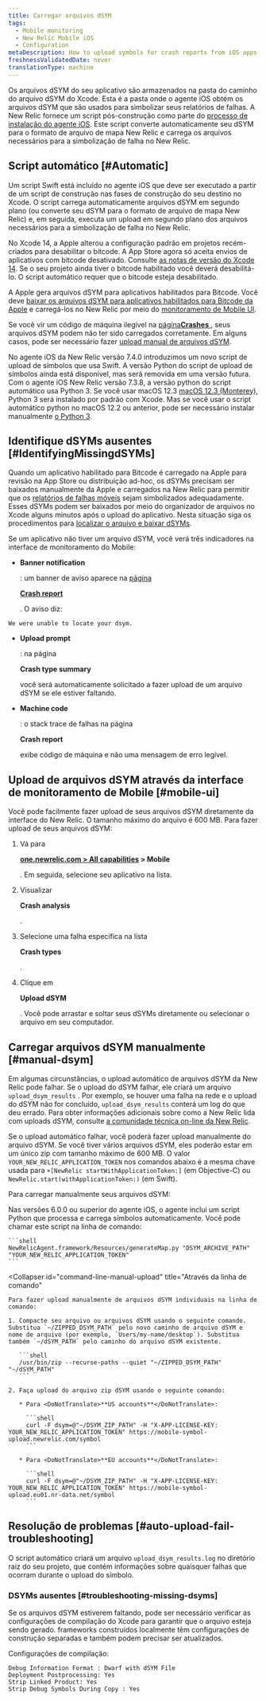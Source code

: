```yaml
---
title: Carregar arquivos dSYM
tags:
  - Mobile monitoring
  - New Relic Mobile iOS
  - Configuration
metaDescription: How to upload symbols for crash reports from iOS apps monitored with New Relic mobile monitoring.
freshnessValidatedDate: never
translationType: machine
---
```


Os arquivos dSYM do seu aplicativo são armazenados na pasta do caminho do arquivo dSYM do Xcode. Esta é a pasta onde o agente iOS obtém os arquivos dSYM que são usados para simbolizar seus relatórios de falhas. A New Relic fornece um script pós-construção como parte do [processo de instalação do agente iOS](/docs/mobile-monitoring/new-relic-mobile-ios/installation/spm-installation/#configure-using-swift-package-manager). Este script converte automaticamente seu dSYM para o formato de arquivo de mapa New Relic e carrega os arquivos necessários para a simbolização de falha no New Relic.

## Script automático [#Automatic]

Um script Swift está incluído no agente iOS que deve ser executado a partir de um script de construção nas fases de construção do seu destino no Xcode. O script carrega automaticamente arquivos dSYM em segundo plano (ou converte seu dSYM para o formato de arquivo de mapa New Relic) e, em seguida, executa um upload em segundo plano dos arquivos necessários para a simbolização de falha no New Relic.

No Xcode 14, a Apple alterou a configuração padrão em projetos recém-criados para desabilitar o bitcode. A App Store agora só aceita envios de aplicativos com bitcode desativado. Consulte [as notas de versão do Xcode 14](https://developer.apple.com/documentation/xcode-release-notes/xcode-14-release-notes). Se o seu projeto ainda tiver o bitcode habilitado você deverá desabilitá-lo. O script automático requer que o bitcode esteja desabilitado.

A Apple gera arquivos dSYM para aplicativos habilitados para Bitcode. Você deve [baixar os arquivos dSYM para aplicativos habilitados para Bitcode da Apple](/docs/mobile-monitoring/new-relic-mobile-ios/install-configure/retrieve-upload-dsyms-bitcode-enabled-apps) e carregá-los no New Relic por meio do [monitoramento de Mobile UI](#mobile-ui).

Se você vir um código de máquina ilegível na [página<DoNotTranslate>**Crashes**</DoNotTranslate> ](/docs/mobile-monitoring/mobile-monitoring-ui/crashes/mobile-apps-crashes-dashboard), seus arquivos dSYM podem não ter sido carregados corretamente. Em alguns casos, pode ser necessário fazer [upload manual de arquivos dSYM](#manual-dsym).

No agente iOS da New Relic versão 7.4.0 introduzimos um novo script de upload de símbolos que usa Swift. A versão Python do script de upload de símbolos ainda está disponível, mas será removida em uma versão futura. Com o agente iOS New Relic versão 7.3.8, a versão python do script automático usa Python 3. Se você usar macOS 12.3 [macOS 12.3 (Monterey)](https://developer.apple.com/documentation/macos-release-notes/macos-12_3-release-notes), Python 3 será instalado por padrão com Xcode. Mas se você usar o script automático python no macOS 12.2 ou anterior, pode ser necessário instalar manualmente [o Python 3](https://www.python.org/downloads/mac-osx/).

## Identifique dSYMs ausentes [#IdentifyingMissingdSYMs]

Quando um aplicativo habilitado para Bitcode é carregado na Apple para revisão na App Store ou distribuição ad-hoc, os dSYMs precisam ser baixados manualmente da Apple e carregados na New Relic para permitir que os [relatórios de falhas móveis](/docs/mobile-monitoring/new-relic-mobile/getting-started/ios-agent-crash-reporting) sejam simbolizados adequadamente. Esses dSYMs podem ser baixados por meio do organizador de arquivos no Xcode alguns minutos após o upload do aplicativo. Nesta situação siga os procedimentos para [localizar o arquivo e baixar dSYMs](#Archive).

Se um aplicativo não tiver um arquivo dSYM, você verá três indicadores na interface de monitoramento do Mobile:

* <DoNotTranslate>**Banner notification**</DoNotTranslate>

  : um banner de aviso aparece na [página](/docs/mobile-monitoring/mobile-monitoring-ui/crashes/mobile-apps-crash-report-dashboard)

  <DoNotTranslate>[**Crash report**](/docs/mobile-monitoring/mobile-monitoring-ui/crashes/mobile-apps-crash-report-dashboard)</DoNotTranslate>

  [ ](/docs/mobile-monitoring/mobile-monitoring-ui/crashes/mobile-apps-crash-report-dashboard). O aviso diz:

```
We were unable to locate your dsym.
```

* <DoNotTranslate>**Upload prompt**</DoNotTranslate>

  : na página

  <DoNotTranslate>**Crash type summary**</DoNotTranslate>

  você será automaticamente solicitado a fazer upload de um arquivo dSYM se ele estiver faltando.

* <DoNotTranslate>**Machine code**</DoNotTranslate>

  : o stack trace de falhas na página

  <DoNotTranslate>**Crash report**</DoNotTranslate>

  exibe código de máquina e não uma mensagem de erro legível.

## Upload de arquivos dSYM através da interface de monitoramento de Mobile [#mobile-ui]

Você pode facilmente fazer upload de seus arquivos dSYM diretamente da interface do New Relic. O tamanho máximo do arquivo é 600 MB. Para fazer upload de seus arquivos dSYM:

1. Vá para

   <DoNotTranslate>**[one.newrelic.com > All capabilities](https://one.newrelic.com/all-capabilities) > Mobile**</DoNotTranslate>

   . Em seguida, selecione seu aplicativo na lista.

2. Visualizar

   <DoNotTranslate>**Crash analysis**</DoNotTranslate>

   .

3. Selecione uma falha específica na lista

   <DoNotTranslate>**Crash types**</DoNotTranslate>

   .

4. Clique em

   <DoNotTranslate>**Upload dSYM**</DoNotTranslate>

   . Você pode arrastar e soltar seus dSYMs diretamente ou selecionar o arquivo em seu computador.

## Carregar arquivos dSYM manualmente [#manual-dsym]

Em algumas circunstâncias, o upload automático de arquivos dSYM da New Relic pode falhar. Se o upload do dSYM falhar, ele criará um arquivo `upload_dsym_results` . Por exemplo, se houver uma falha na rede e o upload do dSYM não for concluído, `upload_dsym_results` conterá um log do que deu errado. Para obter informações adicionais sobre como a New Relic lida com uploads dSYM, consulte [a comunidade técnica on-line da New Relic](https://discuss.newrelic.com/t/relic-solution-ios-dsym-upload-deep-dive/42513).

Se o upload automático falhar, você poderá fazer upload manualmente do arquivo dSYM. Se você tiver vários arquivos dSYM, eles poderão estar em um único zip com tamanho máximo de 600 MB. O valor `YOUR_NEW_RELIC_APPLICATION_TOKEN` nos comandos abaixo é a mesma chave usada para `+[NewRelic startWithApplicationToken:]` (em Objective-C) ou `NewRelic.start(withApplicationToken:)` (em Swift).

Para carregar manualmente seus arquivos dSYM:

<CollapserGroup>
  <Collapser
    id="python-manual-upload"
    title="Via script Python (agente versões 6.0.0 ou superior)"
  >
    Nas versões 6.0.0 ou superior do agente iOS, o agente inclui um script Python que processa e carrega símbolos automaticamente. Você pode chamar este script na linha de comando:

    ```shell
    NewRelicAgent.framework/Resources/generateMap.py "DSYM_ARCHIVE_PATH" "YOUR_NEW_RELIC_APPLICATION_TOKEN"
    ```
  </Collapser>

  <Collapser
    id="command-line-manual-upload"
    title="Através da linha de comando"
  >
    Para fazer upload manualmente de arquivos dSYM individuais na linha de comando:

    1. Compacte seu arquivo ou arquivos dSYM usando o seguinte comando. Substitua `~/ZIPPED_DSYM_PATH` pelo novo caminho de arquivo dSYM e nome de arquivo (por exemplo, `Users/my-name/desktop`). Substitua também `~/dSYM_PATH` pelo caminho do arquivo dSYM existente.

       ```shell
       /usr/bin/zip --recurse-paths --quiet "~/ZIPPED_DSYM_PATH" "~/dSYM_PATH"
       ```

    2. Faça upload do arquivo zip dSYM usando o seguinte comando:

       * Para <DoNotTranslate>**US accounts**</DoNotTranslate>:

         ```shell
         curl -F dsym=@"~/DSYM_ZIP_PATH" -H "X-APP-LICENSE-KEY: YOUR_NEW_RELIC_APPLICATION_TOKEN" https://mobile-symbol-upload.newrelic.com/symbol
         ```

       * Para <DoNotTranslate>**EU accounts**</DoNotTranslate>:

         ```shell
         curl -F dsym=@"~/DSYM_ZIP_PATH" -H "X-APP-LICENSE-KEY: YOUR_NEW_RELIC_APPLICATION_TOKEN" https://mobile-symbol-upload.eu01.nr-data.net/symbol
         ```
  </Collapser>
</CollapserGroup>

## Resolução de problemas [#auto-upload-fail-troubleshooting]

O script automático criará um arquivo `upload_dsym_results.log` no diretório raiz do seu projeto, que contém informações sobre quaisquer falhas que ocorram durante o upload do símbolo.

### DSYMs ausentes [#troubleshooting-missing-dsyms]

Se os arquivos dSYM estiverem faltando, pode ser necessário verificar as configurações de compilação do Xcode para garantir que o arquivo esteja sendo gerado. frameworks construídos localmente têm configurações de construção separadas e também podem precisar ser atualizados.

Configurações de compilação:

```
Debug Information Format : Dwarf with dSYM File
Deployment Postprocessing: Yes
Strip Linked Product: Yes
Strip Debug Symbols During Copy : Yes
```